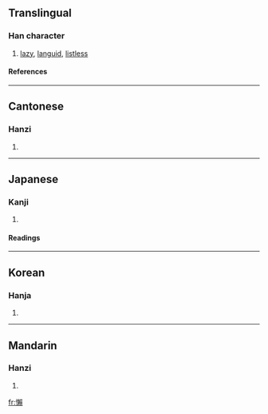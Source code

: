 {{see|懒}}

==Translingual==
===Han character===
{{Han char|rn=61|rad=心|as=16|sn=19|four=9708<sub>6</sub>|canj=心木中金 (PDLC)}}
# [[lazy]], [[languid]], [[listless]]
====References====
{{Han ref|kx=0408.160|dkj=11455|dj=0749.170|hdz=42368.130|uh=61F6|ud=25078|bh=C369|bd=50025}}
----
==Cantonese==
===Hanzi===
{{yue-hanzi|jyut=|y=laan5}}
# {{defn|Cantonese}}
----
==Japanese==
===Kanji===
{{ja-kanji|grade=|rs=心16}}
# {{defn|Japanese}} 
====Readings====
{{ja-readings|on=[[らん]] (ran), [[らい]] (rai)|kun=[[おこたる]] (okotaru), [[ものうい]] (monoui)}}
----
==Korean==
===Hanja===
{{ko-hanja|hangeul=라>나, 란>난|eumhun=|rv=ra>na, ran>nan|mr=ra>na, ran>nan|y=la>na, lan>nan}}
# {{defn|Korean}}
----
==Mandarin==
===Hanzi===
{{cmn-hanzi|sim=懒|pin=[[lǎn]] (lan3), [[zhé]] (zhe2)|wg=lan<sup>3</sup>, che<sup>2</sup>}}
# {{defn|Mandarin}}

[[fr:懶]]